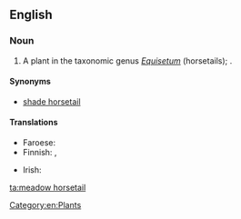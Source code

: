 ==English==

===Noun===
{{en-noun|head=[[meadow]] [[horsetail]]}}

# A plant in the taxonomic genus ''[[Equisetum]]'' (horsetails); {{taxlink|Equisetum pratense|species}}.

====Synonyms====
* [[shade horsetail]]

====Translations====
{{trans-top|''Equisetum pratense''}}
* Faroese: {{t|fo|vallbjølluvísa|f}}
* Finnish: {{t+|fi|lehtokorte}}, {{t|fi|niittykorte}}
{{trans-mid}}
* Irish: {{t|ga|scuab eich mhóinéir|f}}
{{trans-bottom}}

[[Category:en:Plants]]

[[ta:meadow horsetail]]